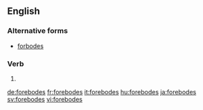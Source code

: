 ==English==

===Alternative forms===
* [[forbodes]] {{qualifier|much less commonly used}}

===Verb===
{{head|en|verb form}}

# {{en-third-person singular of|forebode}}

[[de:forebodes]]
[[fr:forebodes]]
[[it:forebodes]]
[[hu:forebodes]]
[[ja:forebodes]]
[[sv:forebodes]]
[[vi:forebodes]]